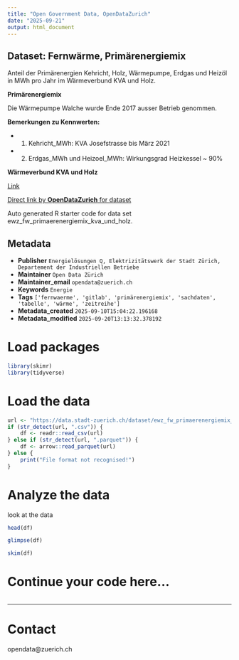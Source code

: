 ```yaml
---
title: "Open Government Data, OpenDataZurich"
date: "2025-09-21"
output: html_document
---
```


## Dataset: Fernwärme, Primärenergiemix

Anteil der Primärenergien Kehricht, Holz, Wärmepumpe, Erdgas und Heizöl in MWh pro Jahr im Wärmeverbund KVA und Holz.

**Primärenergiemix**

Die Wärmepumpe Walche wurde Ende 2017 ausser Betrieb genommen.

**Bemerkungen zu Kennwerten:**

- 1. Kehricht_MWh: KVA Josefstrasse bis März 2021
- 2. Erdgas_MWh und Heizoel_MWh: Wirkungsgrad Heizkessel ~ 90%

**Wärmeverbund KVA und Holz**

[Link](https://www.ewz.ch/de/geschaeftskunden/immobilien/referenzen-projekte/waermeverbund-kva-holz.html)



[Direct link by **OpenDataZurich** for dataset](https://data.stadt-zuerich.ch/dataset/ewz_fw_primaerenergiemix_kva_und_holz)

Auto generated R starter code for data set ewz_fw_primaerenergiemix_kva_und_holz.

## Metadata

- **Publisher** `Energielösungen Q, Elektrizitätswerk der Stadt Zürich, Departement der Industriellen Betriebe`
- **Maintainer** `Open Data Zürich`
- **Maintainer_email** `opendata@zuerich.ch`
- **Keywords** `Energie`
- **Tags** `['fernwaerme', 'gitlab', 'primärenergiemix', 'sachdaten', 'tabelle', 'wärme', 'zeitreihe']`
- **Metadata_created** `2025-09-10T15:04:22.196168`
- **Metadata_modified** `2025-09-20T13:13:32.378192`


# Load packages

```r
library(skimr)
library(tidyverse)
```

# Load the data

```r
url <- "https://data.stadt-zuerich.ch/dataset/ewz_fw_primaerenergiemix_kva_und_holz/download/ewz_fw_primaerenergiemix_kva_und_holz.csv"
if (str_detect(url, ".csv")) {
    df <- readr::read_csv(url)
} else if (str_detect(url, ".parquet")) {
    df <- arrow::read_parquet(url)
} else {
    print("File format not recognised!")
}
```

# Analyze the data

look at the data
```r
head(df)
```

```r
glimpse(df)
```

```r
skim(df)
```

# Continue your code here...

```r

```

------------------------------------------------------------------------

# Contact

opendata@zuerich.ch
